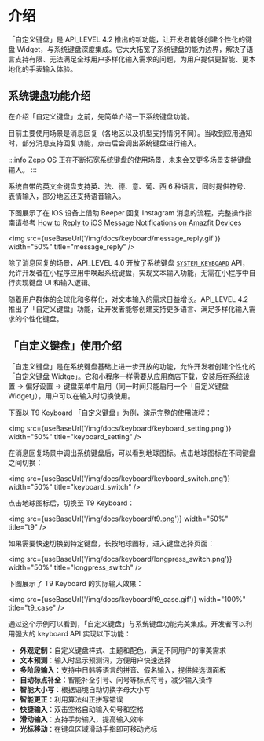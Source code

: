 
# 介绍

「自定义键盘」是 API_LEVEL 4.2 推出的新功能，让开发者能够创建个性化的键盘 Widget，与系统键盘深度集成。它大大拓宽了系统键盘的能力边界，解决了语言支持有限、无法满足全球用户多样化输入需求的问题，为用户提供更智能、更本地化的手表输入体验。

## 系统键盘功能介绍

在介绍「自定义键盘」之前，先简单介绍一下系统键盘功能。

目前主要使用场景是消息回复（各地区以及机型支持情况不同）。当收到应用通知时，部分消息支持回复功能，点击后会调出系统键盘进行输入。

:::info
Zepp OS 正在不断拓宽系统键盘的使用场景，未来会又更多场景支持键盘输入。
:::

系统自带的英文全键盘支持英、法、德、意、葡、西 6 种语言，同时提供符号、表情输入，部分地区还支持语音输入。

下图展示了在 IOS 设备上借助 Beeper 回复 Instagram 消息的流程，完整操作指南请参考 [How to Reply to iOS Message Notifications on Amazfit Devices](https://us.amazfit.com/pages/how-to-reply-to-ios-message-notifications-on-amazfit-devices)

<img src={useBaseUrl('/img/docs/keyboard/message_reply.gif')} width="50%" title="message_reply" />

除了消息回复的场景，API_LEVEL 4.0 开放了系统键盘 [`SYSTEM_KEYBOARD`](../../reference/device-app-api/newAPI/ui/widget/SYSTEM_KEYBOARD.mdx) API，允许开发者在小程序应用中唤起系统键盘，实现文本输入功能，无需在小程序中自行实现键盘 UI 和输入逻辑。

随着用户群体的全球化和多样化，对文本输入的需求日益增长。API_LEVEL 4.2 推出了「自定义键盘」功能，让开发者能够创建支持更多语言、满足多样化输入需求的个性化键盘。

## 「自定义键盘」使用介绍

「自定义键盘」是在系统键盘基础上进一步开放的功能，允许开发者创建个性化的「自定义键盘 Widtge」。它和小程序一样需要从应用商店下载，安装后在系统设置 → 偏好设置 → 键盘菜单中启用（同一时间只能启用一个「自定义键盘 Widget」），用户可以在输入时切换使用。

下面以 T9 Keyboard 「自定义键盘」为例，演示完整的使用流程：

<img src={useBaseUrl('/img/docs/keyboard/keyboard_setting.png')} width="50%" title="keyboard_setting" />

在消息回复场景中调出系统键盘后，可以看到地球图标。点击地球图标在不同键盘之间切换：

<img src={useBaseUrl('/img/docs/keyboard/keyboard_switch.png')} width="50%" title="keyboard_switch" />

点击地球图标后，切换至 T9 Keyboard：

<img src={useBaseUrl('/img/docs/keyboard/t9.png')} width="50%" title="t9" />

如果需要快速切换到特定键盘，长按地球图标，进入键盘选择页面：

<img src={useBaseUrl('/img/docs/keyboard/longpress_switch.png')} width="50%" title="longpress_switch" />

下图展示了 T9 Keyboard 的实际输入效果：

<img src={useBaseUrl('/img/docs/keyboard/t9_case.gif')} width="100%" title="t9_case" />

通过这个示例可以看到，「自定义键盘」与系统键盘功能完美集成。开发者可以利用强大的 keyboard API 实现以下功能：

- **外观定制**：自定义键盘样式、主题和配色，满足不同用户的审美需求
- **文本预测**：输入时显示预测词，方便用户快速选择
- **多阶段输入**：支持中日韩等语言的拼音、假名输入，提供候选词面板
- **自动标点补全**：智能补全引号、问号等标点符号，减少输入操作
- **智能大小写**：根据语境自动切换字母大小写
- **智能更正**：利用算法纠正拼写错误
- **快捷输入**：双击空格自动输入句号和空格
- **滑动输入**：支持手势输入，提高输入效率
- **光标移动**：在键盘区域滑动手指即可移动光标
